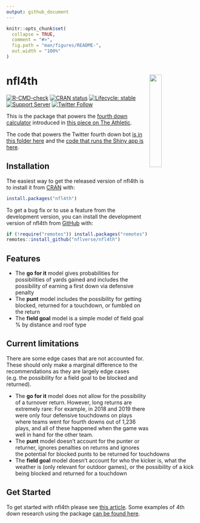 ```yaml
---
output: github_document
---
```


<!-- README.md is generated from README.Rmd. Please edit that file -->

```r
knitr::opts_chunk$set(
  collapse = TRUE,
  comment = "#>",
  fig.path = "man/figures/README-",
  out.width = "100%"
)
```

# **nfl4th** <img src="man/figures/logo.png" align="right" width="25%" min-width="120px"/>

<!-- badges: start -->
[![R-CMD-check](https://github.com/nflverse/nfl4th/workflows/R-CMD-check/badge.svg)](https://github.com/nflverse/nfl4th/actions)
[![CRAN status](https://www.r-pkg.org/badges/version-last-release/nfl4th)](https://CRAN.R-project.org/package=nfl4th)
[![Lifecycle: stable](https://img.shields.io/badge/lifecycle-stable-brightgreen.svg)](https://lifecycle.r-lib.org/articles/stages.html#stable)
[![Support Server](https://img.shields.io/discord/789805604076126219.svg?color=7289da&label=Support&logo=discord&style=flat-square)](https://discord.com/invite/5Er2FBnnQa)
[![Twitter Follow](https://img.shields.io/twitter/follow/ben_bot_baldwin.svg?style=social)](https://twitter.com/ben_bot_baldwin)
<!-- badges: end -->

This is the package that powers the [fourth down calculator](https://rbsdm.com/stats/fourth_calculator/) introduced in [this piece on The Athletic](https://theathletic.com/2144214/2020/10/28/nfl-fourth-down-decisions-the-math-behind-the-leagues-new-aggressiveness/).

The code that powers the Twitter fourth down bot [is in this folder here](https://github.com/guga31bb/fourth_calculator/tree/main/bot) and the [code that runs the Shiny app is here](https://github.com/guga31bb/fourth_calculator/blob/main/app.R).

## Installation

The easiest way to get the released version of nfl4th is to install it from [CRAN](https://cran.r-project.org/package=nfl4th) with:

``` r
install.packages("nfl4th")
```

To get a bug fix or to use a feature from the development version, you can install the development version of nfl4th from [GitHub](https://github.com/nflverse/nfl4th/) with:

``` r
if (!require("remotes")) install.packages("remotes")
remotes::install_github("nflverse/nfl4th")
```

## Features

* The **go for it** model gives probabilities for possibilities of yards gained and includes the possibility of earning a first down via defensive penalty
* The **punt** model includes the possibility for getting blocked, returned for a touchdown, or fumbled on the return
* The **field goal** model is a simple model of field goal % by distance and roof type

## Current limitations

There are some edge cases that are not accounted for. These should only make a marginal difference to the recommendations as they are largely edge cases (e.g. the possibility for a field goal to be blocked and returned).

* The **go for it** model does not allow for the possibility of a turnover return. However, long returns are extremely rare: For example, in 2018 and 2019 there were only four defensive touchdowns on plays where teams went for fourth downs out of 1,236 plays, and all of these happened when the game was well in hand for the other team.
* The **punt** model doesn’t account for the punter or returner, ignores penalties on returns and ignores the potential for blocked punts to be returned for touchdowns
* The **field goal** model doesn’t account for who the kicker is, what the weather is (only relevant for outdoor games), or the possibility of a kick being blocked and returned for a touchdown

## Get Started

To get started with nfl4th please see [this article](https://www.nfl4th.com/articles/articles/nfl4th.html). Some examples of 4th down research using the package [can be found here](https://www.nfl4th.com/articles/articles/4th-down-research.html).
